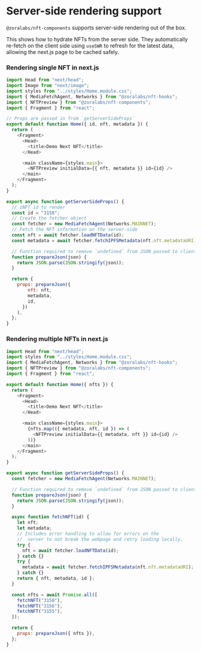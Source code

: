
<Meta title="Environments/ServerRendering" />

<style>{`
  
`}</style>

# Server-side rendering support

`@zoralabs/nft-components` supports server-side rendering out of the box.

This shows how to hydrate NFTs from the server side. They automatically re-fetch on 
the client side using `useSWR` to refresh for the latest data, allowing the next.js page
to be cached safely.

### Rendering single NFT in next.js
```js
import Head from "next/head";
import Image from "next/image";
import styles from "../styles/Home.module.css";
import { MediaFetchAgent, Networks } from "@zoralabs/nft-hooks";
import { NFTPreview } from "@zoralabs/nft-components";
import { Fragment } from "react";

// Props are passed in from `getServerSideProps`
export default function Home({ id, nft, metadata }) {
  return (
    <Fragment>
      <Head>
        <title>Demo Next NFT</title>
      </Head>

      <main className={styles.main}>
        <NFTPreview initialData={{ nft, metadata }} id={id} />
      </main>
    </Fragment>
  );
}

export async function getServerSideProps() {
  // zNFT id to render
  const id = "3158";
  // Create the fetcher object
  const fetcher = new MediaFetchAgent(Networks.MAINNET);
  // Fetch the NFT information on the server-side
  const nft = await fetcher.loadNFTData(id);
  const metadata = await fetcher.fetchIPFSMetadata(nft.nft.metadataURI);

  // Function required to remove `undefined` from JSON passed to client.
  function prepareJson(json) {
    return JSON.parse(JSON.stringify(json));
  }

  return {
    props: prepareJson({
        nft: nft,
        metadata,
        id,
      })
    ),
  };
}
```

### Rendering multiple NFTs in next.js
```js
import Head from "next/head";
import styles from "../styles/Home.module.css";
import { MediaFetchAgent, Networks } from "@zoralabs/nft-hooks";
import { NFTPreview } from "@zoralabs/nft-components";
import { Fragment } from "react";

export default function Home({ nfts }) {
  return (
    <Fragment>
      <Head>
        <title>Demo Next NFT</title>
      </Head>

      <main className={styles.main}>
        {nfts.map(({ metadata, nft, id }) => (
          <NFTPreview initialData={{ metadata, nft }} id={id} />
        ))}
      </main>
    </Fragment>
  );
}

export async function getServerSideProps() {
  const fetcher = new MediaFetchAgent(Networks.MAINNET);

  // Function required to remove `undefined` from JSON passed to client.
  function prepareJson(json) {
    return JSON.parse(JSON.stringify(json));
  }

  async function fetchNFT(id) {
    let nft;
    let metadata;
    // Includes error handling to allow for errors on the
    //  server to not break the webpage and retry loading locally.
    try {
      nft = await fetcher.loadNFTData(id);
    } catch {}
    try {
      metadata = await fetcher.fetchIPFSMetadata(nft.nft.metadataURI);
    } catch {}
    return { nft, metadata, id };
  }

  const nfts = await Promise.all([
    fetchNFT("3158"),
    fetchNFT("3156"),
    fetchNFT("3155"),
  ]);

  return {
    props: prepareJson({ nfts }),
  };
}

```

